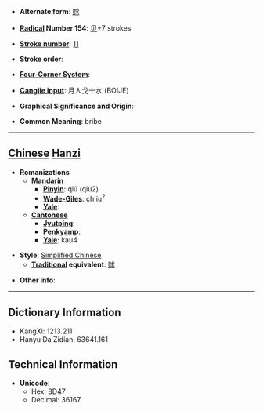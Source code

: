* '''Alternate form''': [[賕]]

* '''[[Wiktionary:Chinese radical index| Radical]] Number 154''': [[Wiktionary:Chinese radical index 贝|贝]]+7 strokes

* '''[[Wiktionary:Chinese total strokes index|Stroke number]]''': [[Wiktionary:Chinese total strokes index 11|11]]

* '''Stroke order''': 

* '''[[Wiktionary:Chinese four corner index|Four-Corner System]]''': 

* '''[[Wiktionary:Chinese Cangjie index|Cangjie input]]''': 月人戈十水 (BOIJE)

* '''Graphical Significance and Origin''': 

* '''Common Meaning''': bribe

----

== [[Chinese]] [[Hanzi]] ==

* '''Romanizations'''
** '''[[Mandarin]]'''
*** '''[[Pinyin]]''': qiú (qiu2)
*** '''[[Wade-Giles]]''': ch'iu<sup>2</sup>
*** '''[[Yale]]''': 
** '''[[Cantonese]]'''
*** '''[[Jyutping]]''':
*** '''[[Penkyamp]]''': 
*** '''[[Yale]]''': kau4

* '''Style''': [[Simplified Chinese]] 
** '''[[Traditional Chinese|Traditional]] equivalent''': [[賕]]

* '''Other info''': 

----

== Dictionary Information ==

* KangXi: 1213.211
* Hanyu Da Zidian: 63641.161

== Technical Information ==

* '''Unicode''':
** Hex: 8D47
** Decimal: 36167
